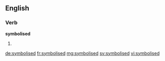 ==English==

===Verb===
'''symbolised'''

# {{past of|symbolise}}

[[de:symbolised]]
[[fr:symbolised]]
[[mg:symbolised]]
[[sv:symbolised]]
[[vi:symbolised]]